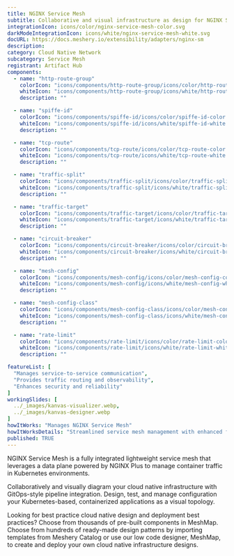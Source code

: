 ---
title: NGINX Service Mesh
subtitle: Collaborative and visual infrastructure as design for NGINX Service Mesh
integrationIcon: icons/color/nginx-service-mesh-color.svg
darkModeIntegrationIcon: icons/white/nginx-service-mesh-white.svg
docURL: https://docs.meshery.io/extensibility/adapters/nginx-sm
description: 
category: Cloud Native Network
subcategory: Service Mesh
registrant: Artifact Hub
components:
  - name: "http-route-group"
    colorIcon: "icons/components/http-route-group/icons/color/http-route-group-color.svg"
    whiteIcon: "icons/components/http-route-group/icons/white/http-route-group-white.svg"
    description: ""

  - name: "spiffe-id"
    colorIcon: "icons/components/spiffe-id/icons/color/spiffe-id-color.svg"
    whiteIcon: "icons/components/spiffe-id/icons/white/spiffe-id-white.svg"
    description: ""

  - name: "tcp-route"
    colorIcon: "icons/components/tcp-route/icons/color/tcp-route-color.svg"
    whiteIcon: "icons/components/tcp-route/icons/white/tcp-route-white.svg"
    description: ""

  - name: "traffic-split"
    colorIcon: "icons/components/traffic-split/icons/color/traffic-split-color.svg"
    whiteIcon: "icons/components/traffic-split/icons/white/traffic-split-white.svg"
    description: ""

  - name: "traffic-target"
    colorIcon: "icons/components/traffic-target/icons/color/traffic-target-color.svg"
    whiteIcon: "icons/components/traffic-target/icons/white/traffic-target-white.svg"
    description: ""

  - name: "circuit-breaker"
    colorIcon: "icons/components/circuit-breaker/icons/color/circuit-breaker-color.svg"
    whiteIcon: "icons/components/circuit-breaker/icons/white/circuit-breaker-white.svg"
    description: ""

  - name: "mesh-config"
    colorIcon: "icons/components/mesh-config/icons/color/mesh-config-color.svg"
    whiteIcon: "icons/components/mesh-config/icons/white/mesh-config-white.svg"
    description: ""

  - name: "mesh-config-class"
    colorIcon: "icons/components/mesh-config-class/icons/color/mesh-config-class-color.svg"
    whiteIcon: "icons/components/mesh-config-class/icons/white/mesh-config-class-white.svg"
    description: ""

  - name: "rate-limit"
    colorIcon: "icons/components/rate-limit/icons/color/rate-limit-color.svg"
    whiteIcon: "icons/components/rate-limit/icons/white/rate-limit-white.svg"
    description: ""

featureList: [
  "Manages service-to-service communication",
  "Provides traffic routing and observability",
  "Enhances security and reliability"
]
workingSlides: [
  ../_images/kanvas-visualizer.webp,
  ../_images/kanvas-designer.webp
]
howItWorks: "Manages NGINX Service Mesh"
howItWorksDetails: "Streamlined service mesh management with enhanced features in Kubernetes"
published: TRUE
---
<p>
NGINX Service Mesh is a fully integrated lightweight service mesh that leverages a data plane powered by NGINX Plus to manage container traffic in Kubernetes environments.
</p>
<p>
    Collaboratively and visually diagram your cloud native infrastructure with GitOps-style pipeline integration. Design, test, and manage configuration your Kubernetes-based, containerized applications as a visual topology.
</p>
<p>
    Looking for best practice cloud native design and deployment best practices? Choose from thousands of pre-built components in MeshMap. Choose from hundreds of ready-made design patterns by importing templates from Meshery Catalog or use our low code designer, MeshMap, to create and deploy your own cloud native infrastructure designs.
</p>
